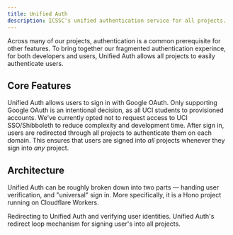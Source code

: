 ```yaml
---
title: Unified Auth
description: ICSSC's unified authentication service for all projects.
---
```


Across many of our projects, authentication is a common prerequisite for other features. To bring together our fragmented authentication experince, for both developers and users, Unified Auth allows all projects to easily authenticate users.

## Core Features

Unified Auth allows users to sign in with Google OAuth. Only supporting Google OAuth is an intentional decision, as all UCI students to provisioned accounts. We've currently opted not to request access to UCI SSO/Shibboleth to reduce complexity and development time. After sign in, users are redirected through all projects to authenticate them on each domain. This ensures that users are signed into _all_ projects whenever they sign into _any_ project.

## Architecture

Unified Auth can be roughly broken down into two parts — handing user verification, and "universal" sign in. More specifically, it is a Hono project running on Cloudflare Workers.

<Cards>
  <Card
    href="/docs/contributor/unified-auth/init-authentication"
    title="Initialization & User Authentication"
  >
    Redirecting to Unified Auth and verifying user identities.
  </Card>
  <Card
    href="/docs/contributor/unified-auth/universal-sign-in"
    title="Universal Sign In"
  >
    Unified Auth's redirect loop mechanism for signing user's into all projects.
  </Card>
</Cards>
